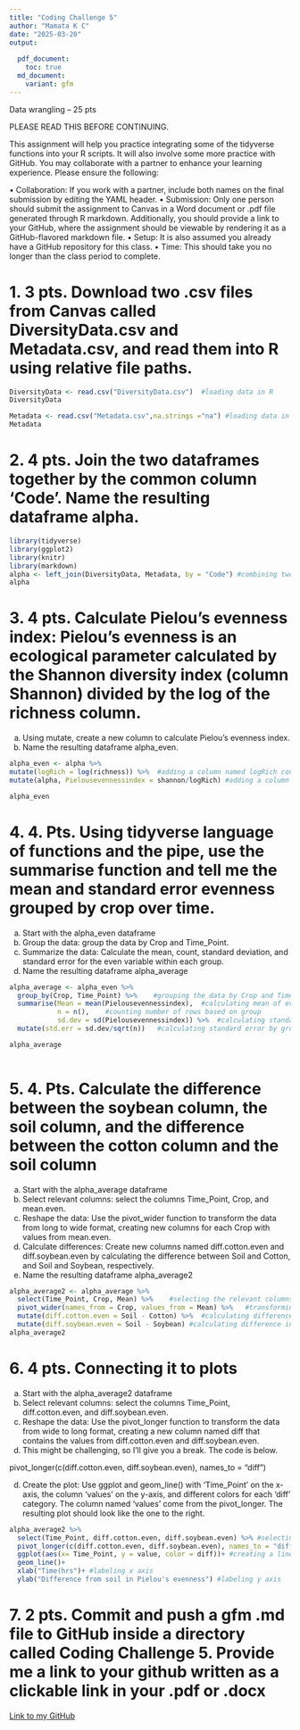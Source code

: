 ```yaml
---
title: "Coding Challenge 5"
author: "Mamata K C"
date: "2025-03-20"
output:
  
  pdf_document:
    toc: true
  md_document:
    variant: gfm
---
```


Data wrangling – 25 pts

PLEASE READ THIS BEFORE CONTINUING.

This assignment will help you practice integrating some of the tidyverse functions into your R scripts. It will also involve some more practice with GitHub. You may collaborate with a partner to enhance your learning experience. Please ensure the following:

•	Collaboration: If you work with a partner, include both names on the final submission by editing the YAML header.
•	Submission: Only one person should submit the assignment to Canvas in a Word document or .pdf file generated through R markdown. Additionally, you should provide a link to your GitHub, where the assignment should be viewable by rendering it as a GitHub-flavored markdown file. 
•	Setup: It is also assumed you already have a GitHub repository for this class. 
•	Time: This should take you no longer than the class period to complete. 


# 1.	3 pts. Download two .csv files from Canvas called DiversityData.csv and Metadata.csv, and read them into R using relative file paths.

```r
DiversityData <- read.csv("DiversityData.csv")  #loading data in R
DiversityData

Metadata <- read.csv("Metadata.csv",na.strings ="na") #loading data in R
Metadata

```

# 2.	4 pts. Join the two dataframes together by the common column ‘Code’. Name the resulting dataframe alpha.


```r
library(tidyverse) 
library(ggplot2)
library(knitr)
library(markdown)
alpha <- left_join(DiversityData, Metadata, by = "Code") #combining two dataframes together by common column "Code".
alpha

```

# 3.	4 pts. Calculate Pielou’s evenness index: Pielou’s evenness is an ecological parameter calculated by the Shannon diversity index (column Shannon) divided by the log of the richness column. 

a.	Using mutate, create a new column to calculate Pielou’s evenness index. 
b.	Name the resulting dataframe alpha_even.


```r
alpha_even <- alpha %>%
mutate(logRich = log(richness)) %>%  #adding a column named logRich containing log values of richness column
mutate(alpha, Pielousevennessindex = shannon/logRich) #adding a column Pielousevennessindex by calculating evenness

alpha_even

```




# 4.	4. Pts. Using tidyverse language of functions and the pipe, use the summarise function and tell me the mean and standard error evenness grouped by crop over time.
a.	Start with the alpha_even dataframe
b.	Group the data: group the data by Crop and Time_Point.
c.	Summarize the data: Calculate the mean, count, standard deviation, and standard error for the even variable within each group.
d.	Name the resulting dataframe alpha_average

```r
alpha_average <- alpha_even %>%
  group_by(Crop, Time_Point) %>%    #grouping the data by Crop and Time point
  summarise(Mean = mean(Pielousevennessindex),  #calculating mean of evenness by group
            n = n(),    #counting number of rows based on group
            sd.dev = sd(Pielousevennessindex)) %>%  #calculating standard deviation of the evenness by group
  mutate(std.err = sd.dev/sqrt(n))   #calculating standard error by group

alpha_average
  
```



# 5.	4. Pts. Calculate the difference between the soybean column, the soil column, and the difference between the cotton column and the soil column
a.	Start with the alpha_average dataframe
b.	Select relevant columns: select the columns Time_Point, Crop, and mean.even.
c.	Reshape the data: Use the pivot_wider function to transform the data from long to wide format, creating new columns for each Crop with values from mean.even.
d.	Calculate differences: Create new columns named diff.cotton.even and diff.soybean.even by calculating the difference between Soil and Cotton, and Soil and Soybean, respectively.
e.	Name the resulting dataframe alpha_average2


```r
alpha_average2 <- alpha_average %>%
  select(Time_Point, Crop, Mean) %>%    #selecting the relevant columns 
  pivot_wider(names_from = Crop, values_from = Mean) %>%   #transforming data from longer format to wider format by creating new columns for each crop
  mutate(diff.cotton.even = Soil - Cotton) %>%  #calculating difference in mean between soil and cotton at different time point 
  mutate(diff.soybean.even = Soil - Soybean) #calculating difference in mean between soil and soybean at different time point
alpha_average2

```



# 6.	4 pts. Connecting it to plots
a.	Start with the alpha_average2 dataframe
b.	Select relevant columns: select the columns Time_Point, diff.cotton.even, and diff.soybean.even.
c.	Reshape the data: Use the pivot_longer function to transform the data from wide to long format, creating a new column named diff that contains the values from diff.cotton.even and diff.soybean.even.
i.	This might be challenging, so I’ll give you a break. The code is below.

pivot_longer(c(diff.cotton.even, diff.soybean.even), names_to = "diff")

d.	Create the plot: Use ggplot and geom_line() with ‘Time_Point’ on the x-axis, the column ‘values’ on the y-axis, and different colors for each ‘diff’ category. The column named ‘values’ come from the pivot_longer. The resulting plot should look like the one to the right.


```r
alpha_average2 %>%
  select(Time_Point, diff.cotton.even, diff.soybean.even) %>% #selecting relevant columns
  pivot_longer(c(diff.cotton.even, diff.soybean.even), names_to = "diff") %>%  #transforming wide format data to long format creating a new column named diff that contains the values from diff.cotton.even and diff.soybean.even
  ggplot(aes(x= Time_Point, y = value, color = diff))+ #creating a line graph with time point as x axis and value as y axis and color by diff
  geom_line()+
  xlab("Time(hrs")+ #labeling x axis
  ylab("Difference from soil in Pielou's evenness") #labeling y axis
```


# 7.	2 pts. Commit and push a gfm .md file to GitHub inside a directory called Coding Challenge 5. Provide me a link to your github written as a clickable link in your .pdf or .docx

[Link to my GitHub](https://github.com/mamata2423/Reproducibility_Assignments.git)
